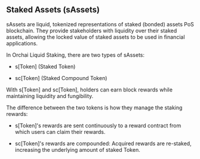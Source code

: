 ## Staked Assets (sAssets)
sAssets are liquid, tokenized representations of staked (bonded) assets PoS blockchain. They provide stakeholders with liquidity over their staked assets, allowing the locked value of staked assets to be used in financial applications.

In Orchai Liquid Staking, there are two types of sAssets: 

- s[Token] (Staked Token)

- sc[Token] (Staked Compound Token)

With s[Token] and sc[Token], holders can earn block rewards while maintaining liquidity and fungibility.

The difference between the two tokens is how they manage the staking rewards:

- s[Token]'s rewards are sent continuously to a reward contract from which users can claim their rewards.

- sc[Token]'s rewards are compounded: Acquired rewards are re-staked, increasing the underlying amount of staked Token. 